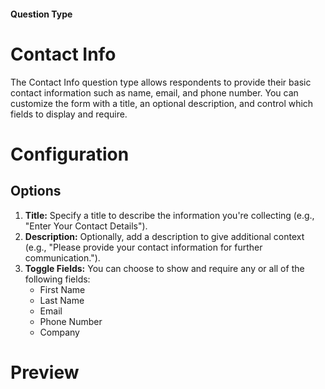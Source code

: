 
#### Question Type

# Contact Info

The Contact Info question type allows respondents to provide their basic contact information such as name, email, and phone number. You can customize the form with a title, an optional description, and control which fields to display and require.

<MdxImage
  src={Contact}
  alt="Overview of Contact Info question type"
  quality="100"
  className="max-w-full rounded-lg sm:max-w-3xl"
/>

# Configuration

## Options

1. **Title:** Specify a title to describe the information you're collecting (e.g., "Enter Your Contact Details").
2. **Description:** Optionally, add a description to give additional context (e.g., "Please provide your contact information for further communication.").
3. **Toggle Fields:** You can choose to show and require any or all of the following fields:
   - First Name
   - Last Name
   - Email
   - Phone Number
   - Company

# Preview

<MdxImage
  src={ContactPreview}
  alt="Perview of Contact Info question type"
  quality="100"
  className="max-w-full rounded-lg sm:max-w-lg"
/>
